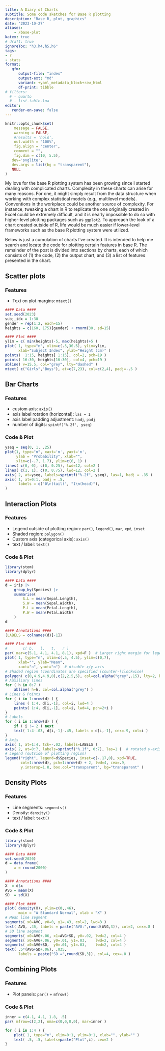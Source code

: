 ```yaml
---
title: A Diary of Charts
subtitle: Some code sketches for Base R plotting
description: "Base R, plot, graphics"
date: '2023-10-27'
aliases:
    - /base-plot
katex: true
# draft: true
ignoreToc: "h3,h4,h5,h6"
tags:
- r
- stats
format: 
   gfm:
      output-file: "index"
      output-ext: "md"
      variant: +yaml_metadata_block+raw_html
      df-print: tibble
# filters:
  # - quarto
  # - list-table.lua
editor:
   render-on-save: false
---
```


```r
knitr::opts_chunk$set(
	message = FALSE,
	warning = FALSE,
	#results = 'hold',
	out.width = "100%",
	fig.align = 'center',
	comment = "",
	fig.dim = c(10, 5.5),
   dev='svglite',
   dev.args = list(bg = "transparent"),
   NULL
)
```

My love for the base R plotting system has been growing since I started dealing with complicated charts. Complexity in these charts can arise for many reasons. For one, it might simply result from the data structure when working with complex statistical models (e.g., multilevel models). Conventions in the workplace could be another source of complexity. For instance, tweaking a chart in R to replicate the one originally created in Excel could be extremely difficult, and it is nearly impossible to do so with higher-level plotting packages such as `ggplot2`. To approach the look of a chart created outside of R, life would be much easier if lower-level frameworks such as the base R plotting system were utilized. 

Below is just a cumulation of charts I've created. It is intended to help me search and locate the code for plotting certain features in base R. The remainder of the post is divided into sections by charts, each of which consists of (1) the code, (2) the output chart, and (3) a list of features presented in the chart.


Scatter plots
-------------

### Features

- Text on plot margins: `mtext()`

```r
#### Data ####
set.seed(2023)
subj_idx = 1:30
gender = rep(1:2, each=15)
heights = c(160, 175)[gender] + rnorm(30, sd=15)

#### Plot ####
ylim = c( min(heights)-5, max(heights)+5 )
plot( 1, type="n", xlim=c(.5,30.5), ylim=ylim,
      xlab="Subject Index", ylab="Height (cm)" )
points(  1:15, heights[ 1:15], col=2, pch=19 )
points( 16:30, heights[16:30], col=4, pch=19 )
abline( v=15.5, col="grey", lty="dashed" )
mtext( c("Girls","Boys"), at=c(7,23), col=c(2,4), padj=-.5 )
```


Bar Charts
----------

### Features

- custom axis: `axis()`
- axis label rotation (horizontal): `las = 1`
- axis label padding adjustment: `hadj`, `padj`
- number of digits: `spintf("%.2f", yseq)`

### Code & Plot

```r
yseq = seq(0, 1, .25)
plot(1, type="n", xaxt='n', yaxt='n',
     ylab = "Probability", xlab="",
     xlim=c(-.7, 1.7), ylim=c(0, 1) )
lines( c(0, 0), c(0, 0.25), lwd=12, col=2 )
lines( c(1, 1), c(0, 0.75), lwd=12, col=2 )
axis( 2, at=yseq, labels=sprintf("%.2f", yseq), las=1, hadj = .85 )
axis( 1, at=0:1, padj = .5,
      labels = c("0\n(tail)", "1\n(head)"), 
)
```


Interaction Plots
-----------------

### Features

- Legend outside of plotting region: `par()`, `legend()`, `mar`, `xpd`, `inset`
- Shaded region:  `polygon()`
- Custom axis (categorical axis): `axis()`
- text / label: `text()`

### Code & Plot

```r
library(stom)
library(dplyr)

#### Data ####
d = iris |> 
    group_by(Species) |> 
    summarise(
        S.L = mean(Sepal.Length),
        S.W = mean(Sepal.Width),
        P.L = mean(Petal.Length),
        P.W = mean(Petal.Width)
    )
d

#### Annotations ####
(LABELS = colnames(d)[-1])
```

```r
#### Plot ####
#       c( b,   l,   t,   r )       
par( mar=c(5.1, 4.1, 4.1, 8.1), xpd=F )  # Larger right margin for legend
plot( 1, type="n", xlim=c(.5, 4.5), ylim=c(0,7),
      xlab="", ylab="Mean",
      xaxt="n", yaxt="n")  # disable x/y-axis
# Shaded region (coordinates are specified (counter-)clockwise)
polygon( c(0,4.9,4.9,0),c(2,2,5,5), col=col.alpha("grey",.15), lty=2, border="grey" )
# Auxiliary lines
for ( h in 0:7 )
    abline( h=h, col=col.alpha("grey") )
# Lines & Points
for ( i in 1:nrow(d) ) {
    lines ( 1:4, d[i,-1], col=i, lwd=4 )
    points( 1:4, d[i,-1], col=i, lwd=4, pch=2+i )
}
# Labels
for ( i in 1:nrow(d) ) {
    if ( i != 2 ) next
    text( 1:4-.03, d[i,-1]-.45, labels = d[i,-1], cex=.9, col=i )
}
# Axis
axis( 1, at=1:4, tck=-.02, labels=LABELS )
axis( 2, at=0:7, labels=sprintf("%.1f", 0:7), las=1 )  # rotated y-axis labels
# Legend (outside of plotting region)
legend("right", legend=d$Species, inset=c(-.17,0), xpd=TRUE, 
       col=1:nrow(d), pch=1:nrow(d) + 2, lwd=4, cex=.9, 
       y.intersp=1.8, box.col="transparent", bg="transparent" )
```


Density Plots
-------------

### Features

- Line segments: `segments()`
- Density:  `density()`
- text / label: `text()`


### Code & Plot

```r
library(stom)
library(dplyr)

#### Data ####
set.seed(2020)
d = data.frame(
    x = rnorm(2000)
)

#### Annotations ####
X  = d$x
AVG = mean(X)
SD  = sd(X)

#### Plot ####
plot( density(X), ylim=c(0,.46),
      main = "A Standard Normal", xlab = "X" )
# Mean line segment
segments( x0=AVG, y0=0, y1=.43, col=2, lwd=3 )
text( AVG, .46, labels = paste("AVG:",round(AVG,3)), col=2, cex=.8 )
# SD line segment
segments( x0=AVG+.06, x1=AVG+SD, y0=.02, lwd=2, col=4 )
segments( x0=AVG+.06, y0=.01, y1=.03,    lwd=2, col=4 )
segments( x0=AVG+SD,  y0=.01, y1=.03,    lwd=2, col=4 )
text( .5*(AVG+SD+.06), .035, 
      labels = paste("SD =",round(SD,3)), col=4, cex=.8 )
```


Combining Plots
---------------

### Features

- Plot panels: `par()` + `mfrow()`

### Code & Plot

```r
inner = c(4.1, 4.1, 1.8, .5)
par( mfrow=c(2,2), oma=c(0,0,0,0), mar=inner )

for ( i in 1:4 ) {
    plot( 1, type="n", xlim=0:1, ylim=0:1, xlab="", ylab="" )
    text( .5, .5, labels=paste("Plot",i), cex=2 )
}
```

